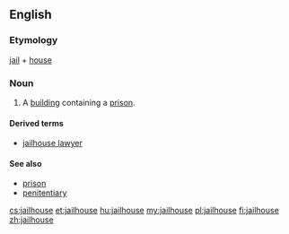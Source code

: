 ==English==

===Etymology===
[[jail]] + [[house]]

===Noun===
{{en-noun}}

# A [[building]] containing a [[prison]].

====Derived terms====
* [[jailhouse lawyer]]

====See also====
* [[prison]]
* [[penitentiary]]

[[cs:jailhouse]]
[[et:jailhouse]]
[[hu:jailhouse]]
[[my:jailhouse]]
[[pl:jailhouse]]
[[fi:jailhouse]]
[[zh:jailhouse]]